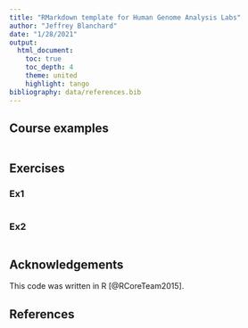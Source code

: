 ```yaml
---
title: "RMarkdown template for Human Genome Analysis Labs"
author: "Jeffrey Blanchard"
date: "1/28/2021"
output:
  html_document:
    toc: true
    toc_depth: 4
    theme: united
    highlight: tango
bibliography: data/references.bib
---
```


## Course examples

```r

```

## Exercises

### Ex1

```r

```

### Ex2

```r

```

## Acknowledgements

This code was written in R [@RCoreTeam2015].

## References


